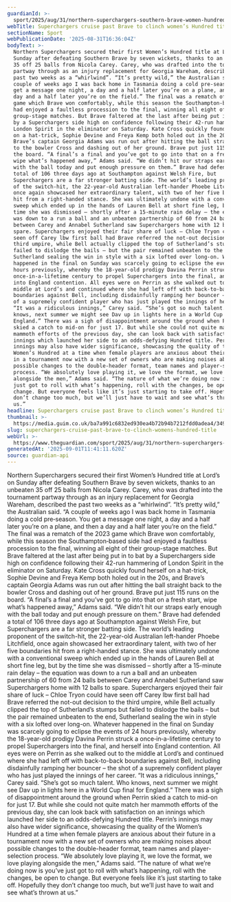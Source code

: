 ```yaml
---
guardianId: >-
  sport/2025/aug/31/northern-superchargers-southern-brave-women-hundred-final-match-report
webTitle: Superchargers cruise past Brave to clinch women’s Hundred title
sectionName: Sport
webPublicationDate: '2025-08-31T16:36:04Z'
bodyText: >-
  Northern Superchargers secured their first Women’s Hundred title at Lord’s on
  Sunday after defeating Southern Brave by seven wickets, thanks to an unbeaten
  35 off 25 balls from Nicola Carey. Carey, who was drafted into the tournament
  partway through as an injury replacement for Georgia Wareham, described the
  past two weeks as a “whirlwind”. “It’s pretty wild,” the Australian said. “A
  couple of weeks ago I was back home in Tasmania doing a cold pre‑season. You
  get a message one night, a day and a half later you’re on a plane, and then a
  day and a half later you’re on the field.” The final was a rematch of the 2023
  game which Brave won comfortably, while this season the Southampton‑based side
  had enjoyed a faultless procession to the final, winning all eight of their
  group-stage matches. But Brave faltered at the last after being put in to bat
  by a Superchargers side high on confidence following their 42-run hammering of
  London Spirit in the eliminator on Saturday. Kate Cross quickly found herself
  on a hat-trick, Sophie Devine and Freya Kemp both holed out in the 20s, and
  Brave’s captain Georgia Adams was run out after hitting the ball straight back
  to the bowler Cross and dashing out of her ground. Brave put just 115 runs on
  the board. “A final’s a final and you’ve got to go into that on a fresh start,
  wipe what’s happened away,” Adams said. “We didn’t hit our straps early enough
  with the ball today and put enough pressure on them.” Brave had defended a
  total of 106 three days ago at Southampton against Welsh Fire, but
  Superchargers are a far stronger batting side. The world’s leading proponent
  of the switch-hit, the 22-year-old Australian left-hander Phoebe Litchfield,
  once again showcased her extraordinary talent, with two of her five boundaries
  hit from a right-handed stance. She was ultimately undone with a conventional
  sweep which ended up in the hands of Lauren Bell at short fine leg, but by the
  time she was dismissed – shortly after a 15-minute rain delay – the equation
  was down to a run a ball and an unbeaten partnership of 60 from 24 balls
  between Carey and Annabel Sutherland saw Superchargers home with 12 balls to
  spare. Superchargers enjoyed their fair share of luck – Chloe Tryon could have
  seen off Carey lbw first ball had Brave referred the not-out decision to the
  third umpire, while Bell actually clipped the top of Sutherland’s stumps but
  failed to dislodge the bails – but the pair remained unbeaten to the end,
  Sutherland sealing the win in style with a six lofted over long-on. Whatever
  happened in the final on Sunday was scarcely going to eclipse the events of 24
  hours previously, whereby the 18-year-old prodigy Davina Perrin struck a
  once‑in‑a-lifetime century to propel Superchargers into the final, and herself
  into England contention. All eyes were on Perrin as she walked out to the
  middle at Lord’s and continued where she had left off with back-to-back
  boundaries against Bell, including disdainfully ramping her bouncer – the shot
  of a supremely confident player who has just played the innings of her career.
  “It was a ridiculous innings,” Carey said. “She’s got so much talent. Who
  knows, next summer we might see Dav up in lights here in a World Cup final for
  England.” There was a sigh of disappointment around the ground when Perrin
  skied a catch to mid-on for just 17. But while she could not quite match her
  mammoth efforts of the previous day, she can look back with satisfaction on an
  innings which launched her side to an odds-defying Hundred title. Perrin’s
  innings may also have wider significance, showcasing the quality of the
  Women’s Hundred at a time when female players are anxious about their future
  in a tournament now with a new set of owners who are making noises about
  possible changes to the double-header format, team names and player-selection
  process. “We absolutely love playing it, we love the format, we love playing
  alongside the men,” Adams said. “The nature of what we’re doing now is you’ve
  just got to roll with what’s happening, roll with the changes, be open to
  change. But everyone feels like it’s just starting to take off. Hopefully they
  don’t change too much, but we’ll just have to wait and see what’s thrown at
  us.”
headline: Superchargers cruise past Brave to clinch women’s Hundred title
thumbnail: >-
  https://media.guim.co.uk/ba7a991c6832ed930ea4b72b94b7212fdd0adea4/349_0_4582_3666/500.jpg
slug: superchargers-cruise-past-brave-to-clinch-womens-hundred-title
webUrl: >-
  https://www.theguardian.com/sport/2025/aug/31/northern-superchargers-southern-brave-women-hundred-final-match-report
generatedAt: '2025-09-01T11:41:11.620Z'
source: guardian-api
---
```

Northern Superchargers secured their first Women’s Hundred title at Lord’s on Sunday after defeating Southern Brave by seven wickets, thanks to an unbeaten 35 off 25 balls from Nicola Carey. Carey, who was drafted into the tournament partway through as an injury replacement for Georgia Wareham, described the past two weeks as a “whirlwind”. “It’s pretty wild,” the Australian said. “A couple of weeks ago I was back home in Tasmania doing a cold pre‑season. You get a message one night, a day and a half later you’re on a plane, and then a day and a half later you’re on the field.” The final was a rematch of the 2023 game which Brave won comfortably, while this season the Southampton‑based side had enjoyed a faultless procession to the final, winning all eight of their group-stage matches. But Brave faltered at the last after being put in to bat by a Superchargers side high on confidence following their 42-run hammering of London Spirit in the eliminator on Saturday. Kate Cross quickly found herself on a hat-trick, Sophie Devine and Freya Kemp both holed out in the 20s, and Brave’s captain Georgia Adams was run out after hitting the ball straight back to the bowler Cross and dashing out of her ground. Brave put just 115 runs on the board. “A final’s a final and you’ve got to go into that on a fresh start, wipe what’s happened away,” Adams said. “We didn’t hit our straps early enough with the ball today and put enough pressure on them.” Brave had defended a total of 106 three days ago at Southampton against Welsh Fire, but Superchargers are a far stronger batting side. The world’s leading proponent of the switch-hit, the 22-year-old Australian left-hander Phoebe Litchfield, once again showcased her extraordinary talent, with two of her five boundaries hit from a right-handed stance. She was ultimately undone with a conventional sweep which ended up in the hands of Lauren Bell at short fine leg, but by the time she was dismissed – shortly after a 15-minute rain delay – the equation was down to a run a ball and an unbeaten partnership of 60 from 24 balls between Carey and Annabel Sutherland saw Superchargers home with 12 balls to spare. Superchargers enjoyed their fair share of luck – Chloe Tryon could have seen off Carey lbw first ball had Brave referred the not-out decision to the third umpire, while Bell actually clipped the top of Sutherland’s stumps but failed to dislodge the bails – but the pair remained unbeaten to the end, Sutherland sealing the win in style with a six lofted over long-on. Whatever happened in the final on Sunday was scarcely going to eclipse the events of 24 hours previously, whereby the 18-year-old prodigy Davina Perrin struck a once‑in‑a-lifetime century to propel Superchargers into the final, and herself into England contention. All eyes were on Perrin as she walked out to the middle at Lord’s and continued where she had left off with back-to-back boundaries against Bell, including disdainfully ramping her bouncer – the shot of a supremely confident player who has just played the innings of her career. “It was a ridiculous innings,” Carey said. “She’s got so much talent. Who knows, next summer we might see Dav up in lights here in a World Cup final for England.” There was a sigh of disappointment around the ground when Perrin skied a catch to mid-on for just 17. But while she could not quite match her mammoth efforts of the previous day, she can look back with satisfaction on an innings which launched her side to an odds-defying Hundred title. Perrin’s innings may also have wider significance, showcasing the quality of the Women’s Hundred at a time when female players are anxious about their future in a tournament now with a new set of owners who are making noises about possible changes to the double-header format, team names and player-selection process. “We absolutely love playing it, we love the format, we love playing alongside the men,” Adams said. “The nature of what we’re doing now is you’ve just got to roll with what’s happening, roll with the changes, be open to change. But everyone feels like it’s just starting to take off. Hopefully they don’t change too much, but we’ll just have to wait and see what’s thrown at us.”
